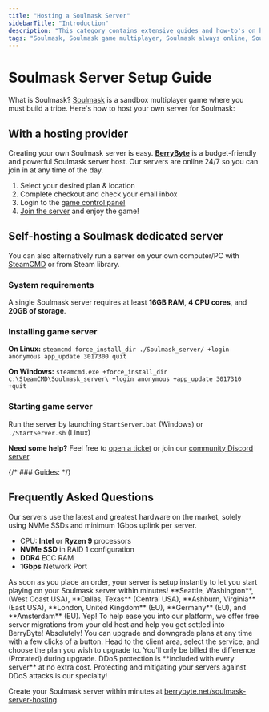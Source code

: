 ```yaml
---
title: "Hosting a Soulmask Server"
sidebarTitle: "Introduction"
description: "This category contains extensive guides and how-to's on hosting a Soulmask server."
tags: "Soulmask, Soulmask game multiplayer, Soulmask always online, Soulmask community server"
---
```


# Soulmask Server Setup Guide

What is Soulmask? [Soulmask](https://store.steampowered.com/app/2646460/Soulmask/) is a sandbox multiplayer game where you must build a tribe. Here's how to host your own server for Soulmask:

## With a hosting provider
Creating your own Soulmask server is easy. **[BerryByte](https://berrybyte.net/soulmask-server-hosting)** is a budget-friendly and powerful Soulmask server host. Our servers are online 24/7 so you can join in at any time of the day.

1. Select your desired plan & location
2. Complete checkout and check your email inbox
3. Login to the [game control panel](https://game.berrybyte.net)
4. [Join the server](./join-server) and enjoy the game!

## Self-hosting a Soulmask dedicated server

You can also alternatively run a server on your own computer/PC with [SteamCMD](https://developer.valvesoftware.com/wiki/SteamCMD) or from Steam library.

### System requirements

A single Soulmask server requires at least **16GB RAM**, **4 CPU cores**, and **20GB of storage**.

### Installing game server

**On Linux:**
`steamcmd force_install_dir ./Soulmask_server/ +login anonymous app_update 3017300 quit`

**On Windows:**
`steamcmd.exe +force_install_dir c:\SteamCMD\Soulmask_server\ +login anonymous +app_update 3017310 +quit`

### Starting game server

Run the server by launching `StartServer.bat` (Windows) or `./StartServer.sh` (Linux)


**Need some help?** Feel free to [open a ticket](https://berrybyte.net/support) or join our [community Discord server](https://berrybyte.net/discord).

{/* ### Guides: 
<Card title="How to Join a Soulmask Server?" href="/games/soulmask/join-server">
</Card> */}

## Frequently Asked Questions

<AccordionGroup>

<Accordion title="What are the specs on the servers?">
Our servers use the latest and greatest hardware on the market, solely using NVMe SSDs and minimum 1Gbps uplink per server.

- CPU: **Intel** or **Ryzen 9** processors
- **NVMe SSD** in RAID 1 configuration
- **DDR4** ECC RAM
- **1Gbps** Network Port
</Accordion>

<Accordion title="How long does setup take?">
As soon as you place an order, your server is setup instantly to let you start playing on your Soulmask server within minutes!
</Accordion>

<Accordion title="What locations are the servers in?">
**Seattle, Washington**, (West Coast USA), **Dallas, Texas** (Central USA), **Ashburn, Virginia** (East USA), **London, United Kingdom** (EU), **Germany** (EU), and **Amsterdam** (EU).
</Accordion>

<Accordion title="Can I migrate my existing server to BerryByte?">
Yep! To help ease you into our platform, we offer free server migrations from your old host and help you get settled into BerryByte!
</Accordion>

<Accordion title="Can I upgrade/downgrade my server later on?">
Absolutely! You can upgrade and downgrade plans at any time with a few clicks of a button. Head to the client area, select the service, and choose the plan you wish to upgrade to. You'll only be billed the difference (Prorated) during upgrade.
</Accordion>

<Accordion title="Are the servers DDoS protected?">
DDoS protection is **included with every server** at no extra cost. Protecting and mitigating your servers against DDoS attacks is our specialty!
</Accordion>

</AccordionGroup>


Create your Soulmask server within minutes at [berrybyte.net/soulmask-server-hosting](https://berrybyte.net/soulmask-server-hosting).